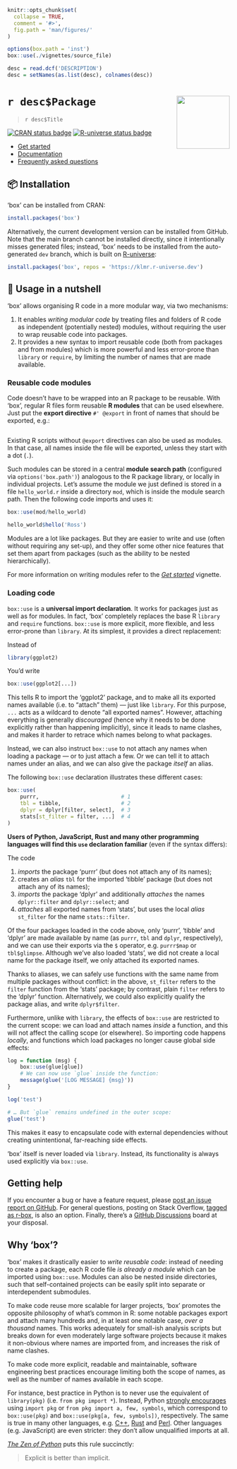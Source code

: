 <!-- README.md is generated from README.rmd. Please edit that file instead! -->

```r
knitr::opts_chunk$set(
  collapse = TRUE,
  comment = '#>',
  fig.path = 'man/figures/'
)

options(box.path = 'inst')
box::use(./vignettes/source_file)

desc = read.dcf('DESCRIPTION')
desc = setNames(as.list(desc), colnames(desc))
```

# `r desc$Package` <img src="man/figures/logo.png" align="right" alt="" width="120"/>

> `r desc$Title`


[![CRAN status badge](https://www.r-pkg.org/badges/version/box)][CRAN]
[![R-universe status badge](https://klmr.r-universe.dev/badges/box)][R-universe]

<div id='tldr'>

* [Get started][]
* [Documentation][]
* [Frequently asked questions][FAQ]

</div>

## 📦 Installation

‘box’ can be installed from CRAN:

```r
install.packages('box')
```

Alternatively, the current development version can be installed from GitHub.
Note that the main branch cannot be installed directly, since it intentionally
misses generated files; instead, ‘box’ needs to be installed from the
auto-generated `dev` branch, which is built on [R-universe][]:

```r
install.packages('box', repos = 'https://klmr.r-universe.dev')
```

## 🥜 Usage in a nutshell

‘box’ allows organising R code in a more modular way, via two mechanisms:

1. It enables *writing modular code* by treating files and folders of R code as
   independent (potentially nested) modules, without requiring the user to wrap
   reusable code into packages.
2. It provides a new syntax to import reusable code (both from packages and from
   modules) which is more powerful and less error-prone than `library` or
   `require`, by limiting the number of names that are made available.

### Reusable code modules

Code doesn’t have to be wrapped into an R package to be reusable. With ‘box’,
regular R files form reusable **R modules** that can be used elsewhere. Just put
the **export directive** `#' @export` in front of names that should be exported,
e.g.:

```r
```

Existing R scripts without `@export` directives can also be used as modules. In
that case, all names inside the file will be exported, unless they start with a
dot (`.`).

Such modules can be stored in a central **module search path** (configured via
`options('box.path')`) analogous to the R package library, or locally in
individual projects. Let’s assume the module we just defined is stored in a file
`hello_world.r` inside a directory `mod`, which is inside the module search
path. Then the following code imports and uses it:

```r
box::use(mod/hello_world)

hello_world$hello('Ross')
```

Modules are a lot like packages. But they are easier to write and use (often
without requiring any set-up), and they offer some other nice features that set
them apart from packages (such as the ability to be nested hierarchically).

For more information on writing modules refer to the *[Get started][]* vignette.

### Loading code

`box::use` is a **universal import declaration**. It works for packages just as
well as for modules. In fact, ‘box’ completely replaces the base R `library` and
`require` functions. `box::use` is more explicit, more flexible, and less
error-prone than `library`. At its simplest, it provides a direct replacement:

Instead of

```r
library(ggplot2)
```

You’d write

```r
box::use(ggplot2[...])
```

This tells R to import the ‘ggplot2’ package, and to make all its exported names
available (i.e. to “attach” them) — just like `library`. For this purpose, `...`
acts as a wildcard to denote “all exported names”. However, attaching everything
is generally *discouraged* (hence why it needs to be done explicitly rather than
happening implicitly), since it leads to name clashes, and makes it harder to
retrace which names belong to what packages.

Instead, we can also instruct `box::use` to not attach any names when loading a
package — or to just attach a few. Or we can tell it to attach names under an
alias, and we can also give the package *itself* an alias.

The following `box::use` declaration illustrates these different cases:

```r
box::use(
    purrr,                          # 1
    tbl = tibble,                   # 2
    dplyr = dplyr[filter, select],  # 3
    stats[st_filter = filter, ...]  # 4
)
```

**Users of Python, JavaScript, Rust and many other programming languages will
find this `use` declaration familiar** (even if the syntax differs):

The code

1. *imports* the package ‘purrr’ (but does not attach any of its names);
2. creates an *alias* `tbl` for the imported ‘tibble’ package (but does not
   attach any of its names);
3. *imports* the package ‘dplyr’ and additionally *attaches* the names
   `dplyr::filter` and `dplyr::select`; and
4. *attaches* all exported names from ‘stats’, but uses the local *alias*
   `st_filter` for the name `stats::filter`.

Of the four packages loaded in the code above, only ‘purrr’, ‘tibble’ and
‘dplyr’ are made available by name (as `purrr`, `tbl` and `dplyr`,
respectively), and we can use their exports via the `$` operator, e.g.
`purrr$map` or `tbl$glimpse`. Although we’ve also loaded ‘stats’, we did not
create a local name for the package itself, we only attached its exported names.

Thanks to aliases, we can safely use functions with the same name from multiple
packages without conflict: in the above, `st_filter` refers to the `filter`
function from the ‘stats’ package; by contrast, plain `filter` refers to the
‘dplyr’ function. Alternatively, we could also explicitly qualify the package
alias, and write `dplyr$filter`.

Furthermore, unlike with `library`, the effects of `box::use` are restricted to
the current scope: we can load and attach names *inside* a function, and this
will not affect the calling scope (or elsewhere). So importing code happens
*locally*, and functions which load packages no longer cause global side
effects:

```r
log = function (msg) {
    box::use(glue[glue])
    # We can now use `glue` inside the function:
    message(glue('[LOG MESSAGE] {msg}'))
}

log('test')

# … But `glue` remains undefined in the outer scope:
glue('test')
```

This makes it easy to encapsulate code with external dependencies without
creating unintentional, far-reaching side effects.

‘box’ itself is never loaded via `library`. Instead, its functionality is always
used explicitly via `box::use`.

## Getting help

If you encounter a bug or have a feature request, please [post an issue report
on GitHub][new-issue]. For general questions, posting on Stack Overflow, [tagged
as <span class="so-tag">r-box</span>][so:r-box], is also an option. Finally,
there’s a [GitHub Discussions][] board at your disposal.

## Why ‘box’?

‘box’ makes it drastically easier to *write reusable code*: instead of needing
to create a package, each R code file *is already a module* which can be
imported using `box::use`. Modules can also be nested inside directories, such
that self-contained projects can be easily split into separate or interdependent
submodules.

To make code reuse more scalable for larger projects, ‘box’ promotes the
opposite philosophy of what’s common in R: some notable packages export and
attach many hundreds and, in at least one notable case, *over a thousand* names.
This works adequately for small-ish analysis scripts but breaks down for even
moderately large software projects because it makes it non-obvious where names
are imported from, and increases the risk of name clashes.

To make code more explicit, readable and maintainable, software engineering best
practices encourage limiting both the scope of names, as well as the number of
names available in each scope.

For instance, best practice in Python is to never use the equivalent of
`library(pkg)` (i.e. `from pkg import *`). Instead, Python [strongly
encourages][pep8] using `import pkg` or `from pkg import a, few, symbols`, which
correspond to `box::use(pkg)` and `box::use(pkg[a, few, symbols])`,
respectively. The same is true in many other languages, e.g. [C++][], [Rust][]
and [Perl][]. Other languages (e.g. JavaScript) are even stricter: they don’t
allow unqualified imports at all.

[*The Zen of Python*][pep20] puts this rule succinctly:

> Explicit is better than implicit.

[CRAN]: https://cran.r-project.org/package=box
[R-universe]: https://klmr.r-universe.dev/
[roxygen2]: https://roxygen2.r-lib.org/
[pep8]: https://www.python.org/dev/peps/pep-0008/#imports
[Get started]: https://klmr.me/box/articles/box.html
[Documentation]: https://klmr.me/box/reference/index.html
[FAQ]: https://klmr.me/box/articles/faq.html
[new-issue]: https://github.com/klmr/box/issues/new
[so:r-box]: https://stackoverflow.com/questions/tagged/r-box?tab=Newest
[GitHub Discussions]: https://github.com/klmr/box/discussions
[C++]: https://isocpp.github.io/CppCoreGuidelines/CppCoreGuidelines#Rs-using
[Rust]: https://doc.rust-lang.org/book/ch07-04-bringing-paths-into-scope-with-the-use-keyword.html#the-glob-operator
[Perl]: https://perldoc.perl.org/Exporter#Selecting-What-to-Export
[pep20]: https://www.python.org/dev/peps/pep-0020/
